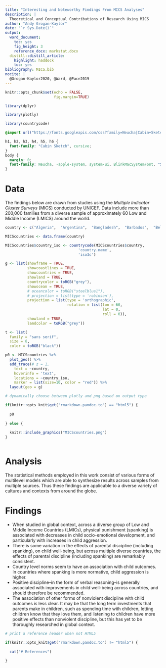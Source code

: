 ```yaml
---
title: "Interesting and Noteworthy Findings From MICS Analyses"
description: | 
  Theoretical and Conceptual Contributions of Research Using MICS
author: "Andy Grogan-Kaylor"
date: "`r Sys.Date()`"
output:
  word_document:
    toc: yes
    fig_height: 3
    reference_docx: markstat.docx
  distill::distill_article:
    highlight: haddock
    toc: yes
bibliography: MICS.bib
nocite: |
  @Grogan-Kaylor2020, @Ward, @Pace2019
---
```


```r

knitr::opts_chunk$set(echo = FALSE,
                      fig.margin=TRUE)

```

```r

library(dplyr)

library(plotly)

library(countrycode)


```



```css

@import url("https://fonts.googleapis.com/css?family=Neucha|Cabin+Sketch&display=swap");

h1, h2, h3, h4, h5, h6 {
  font-family: "Cabin Sketch", cursive;
}
body {
  margin: 0;
  font-family: Neucha, -apple-system, system-ui, BlinkMacSystemFont, "Segoe UI", Roboto, "Helvetica Neue", Arial, sans-serif;
}

```

# Data

The findings below are drawn from studies using the *Multiple Indicator Cluster Surveys* (MICS) conducted by UNICEF. Data include more than 200,000 families from a diverse sample of approximately 60 Low and Middle Income (LMICS) around the world.

```r

country <- c("Algeria",  "Argentina",  "Bangladesh",  "Barbados",  "Belarus",  "Belize",  "Benin",  "Bosnia and Herzegovina",  "Cameroon",  "Central African Republic",  "Chad",  "Democratic Republic of the Congo",  "Republic of the Congo",  "Costa Rica",  "Cote d'Ivoire",  "Dominican Republic",  "El Salvador",  "Eswatini",  "Ghana",  "Guinea",  "Guinea Bissau",  "Guyana",  "Iraq",  "Jamaica",  "Kazakhstan",  "Kenya",  "Kosovo",  "Kyrgyzstan",  "Laos", "Macedonia",  "Madagascar",  "Malawi",  "Mali",  "Mauritania",  "Mexico",  "Moldova",  "Mongolia",  "Montenegro",  "Nepal",  "Nigeria",  "Pakistan",  "Panama",  "Paraguay",  "Sao Tome and Principe",  "Senegal",  "Serbia",  "Sierra Leone",  "Somalia",  "St. Lucia",  "State of Palestine",  "Suriname",  "Thailand",  "The Gambia",  "Togo",  "Trinidad and Tobago",  "Tunisia",  "Turkmenistan",  "Ukraine",  "Uruguay",  "Vietnam",  "Zimbabwe")

MICScountries <- data.frame(country)

MICScountries$country_iso <- countrycode(MICScountries$country, 
                                 'country.name', 
                                 'iso3c')

```

```r

g <- list(showframe = TRUE, 
          showcoastlines = TRUE, 
          showcountries = TRUE,
          showland = TRUE,
          countrycolor = toRGB("grey"),
          showocean = TRUE,
          # oceancolor = toRGB("steelblue1"),
          # projection = list(type = 'robinson'),
          projection = list(type = 'orthographic',
                            rotation = list(lon = 60,
                                            lat = 0,
                                            roll = 0)),
          showland = TRUE,
          landcolor = toRGB("grey"))

t <- list(
  family = "sans serif",
  size = 8,
  color = toRGB("black"))

p0 <- MICScountries %>% 
  plot_geo() %>% 
  add_trace(# z = 1,
    text = ~country, 
    hoverinfo = 'text',
    locations = ~country_iso, 
    marker = list(size=10, color = "red")) %>%
  layout(geo = g)

# dynamically choose between plotly and png based on output type

if(knitr::opts_knit$get("rmarkdown.pandoc.to") == "html5") {
  
  p0
  
} else {
  
  knitr::include_graphics("MICScountries.png")
}



```

# Analysis

The statistical methods employed in this work consist of various forms of multilevel models which are able to synthesize results across samples from multiple sources. Thus these findings are applicable to a diverse variety of cultures and contexts from around the globe.

# Findings

* When studied in global context, across a diverse group of Low and Middle Income Countries (LMICs), physical punishment (spanking) is associated with decreases in child socio-emotional development, and particularly with increases in child aggression.
* There is some variation in the effects of parental discipline (including spanking), on child well-being, but across multiple diverse countries, the effects of parental discipline (including spanking) are remarkably consistent.
* Country level norms seem to have an association with child outcomes. In countries where spanking is more normative, child aggression is higher. 
* Positive discipline--in the form of verbal reasoning--is generally associated with improvements in child well-being across countries, and should therefore be recommended. 
* The association of other forms of nonviolent discipline with child outcomes is less clear. It may be that the long term investments that parents make in children, such as spending time with children, letting children know that they love them, and listening to children have more positive effects than nonviolent discipline, but this has yet to be thoroughly researched in global context.

```r

# print a reference header when not HTML5

if(knitr::opts_knit$get("rmarkdown.pandoc.to") != "html5") {
  
  cat("# References")
  
}

```







